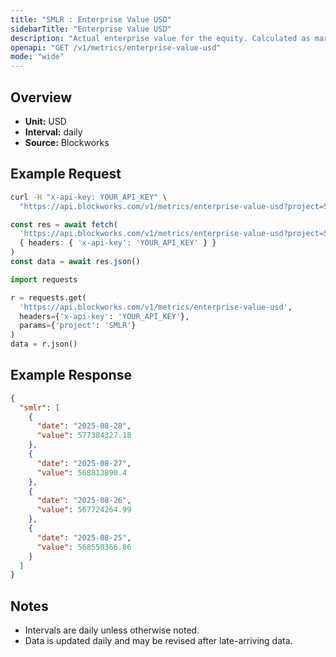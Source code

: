 ```yaml
---
title: "SMLR : Enterprise Value USD"
sidebarTitle: "Enterprise Value USD"
description: "Actual enterprise value for the equity. Calculated as market cap - liabilities + assets"
openapi: "GET /v1/metrics/enterprise-value-usd"
mode: "wide"
---
```


## Overview

- **Unit:** USD
- **Interval:** daily
- **Source:** Blockworks

## Example Request

<CodeGroup>

```bash cURL
curl -H "x-api-key: YOUR_API_KEY" \
  "https://api.blockworks.com/v1/metrics/enterprise-value-usd?project=SMLR"
```

```typescript TypeScript
const res = await fetch(
  'https://api.blockworks.com/v1/metrics/enterprise-value-usd?project=SMLR',
  { headers: { 'x-api-key': 'YOUR_API_KEY' } }
)
const data = await res.json()
```

```python Python
import requests

r = requests.get(
  'https://api.blockworks.com/v1/metrics/enterprise-value-usd',
  headers={'x-api-key': 'YOUR_API_KEY'},
  params={'project': 'SMLR'}
)
data = r.json()
```

</CodeGroup>

## Example Response

```json
{
  "smlr": [
    {
      "date": "2025-08-28",
      "value": 577384327.18
    },
    {
      "date": "2025-08-27",
      "value": 568813890.4
    },
    {
      "date": "2025-08-26",
      "value": 567724264.99
    },
    {
      "date": "2025-08-25",
      "value": 568550366.86
    }
  ]
}
```

## Notes
- Intervals are daily unless otherwise noted.
- Data is updated daily and may be revised after late-arriving data.
